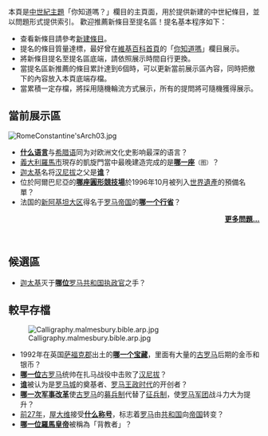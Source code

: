 <noinclude>
{{Portal:古羅馬/box-header|你知道嗎？|Portal:古羅馬/你知道嗎|}}
本頁是[[Portal:中世紀|中世紀主題]]「你知道嗎？」欄目的主頁面，用於提供新建的中世紀條目，並以問題形式提供索引。
歡迎推薦新條目至提名區！提名基本程序如下：
*查看新條目請參考[[Special:Newpages|新建條目]]。
*提名的條目質量達標，最好曾在[[維基百科:首頁|維基百科首頁]]的「[[維基百科:新條目推薦|你知道嗎]]」欄目展示。
*將新條目提名至提名區底端，請依照展示時間自行更換。
*當提名區新推薦的條目累計達到6個時，可以更新當前展示區內容，同時把撤下的內容放入本頁底端存檔。
*當累積一定存檔，將採用隨機輪流方式展示，所有的提問將可隨機獲得展示。

==當前展示區==
</noinclude>
[[File:RomeConstantine'sArch03.jpg|right]]
*'''[[拉丁语|什么语言]]'''与[[希腊语|希腊语]]同为对欧洲文化史影响最深的语言？
*[[義大利|義大利]][[羅馬市|羅馬市]]現存的凱旋門當中最晚建造完成的是'''[[君士坦丁凱旋門|哪一座]]'''<small>（图）</small>？
*[[迦太基|迦太基]]名将[[汉尼拔|汉尼拔]]之父是'''[[哈米尔卡·巴卡|谁]]'''？
*位於阿爾巴尼亞的'''[[杜勒斯露天競技場|哪座圓形競技場]]'''於1996年10月被列入[[阿爾巴尼亞世界遺產列表|世界遺產]]的預備名單？
*法国的[[新阿基坦大区|新阿基坦大区]]得名于[[罗马帝国|罗马帝国]]的'''[[阿基坦高卢|哪一个行省]]'''？

<!-- 更換以上文字 -->
<div style="text-align:right;">''' [[Portal:古羅馬/你知道嗎|更多問題...]] '''</div >
<br> 

<noinclude>
 <div style="clear: both"></div>

==候選區==
*[[迦太基|迦太基]]灭于'''[[小西庇阿|哪位]]'''[[罗马共和国|罗马共和国]][[执政官|执政官]]之手？

==較早存檔==

[[File:Calligraphy.malmesbury.bible.arp.jpg|right]]
*1992年在英国[[萨福克郡|萨福克郡]]出土的'''[[霍克森宝藏|哪一个宝藏]]'''，里面有大量的[[古罗马|古罗马]]后期的金币和银币？
*'''[[大西庇阿|哪一位]]'''[[古罗马|古罗马]]统帅在扎马战役中击败了[[汉尼拔|汉尼拔]]？
*'''[[罗慕路斯与雷穆斯|谁]]'''被认为是[[罗马城|罗马城]]的奠基者、[[罗马王政时代|罗马王政时代]]的开创者？
*'''[[马略改革|哪一次军事改革]]'''使[[古罗马|古罗马]]的[[募兵制|募兵制]]代替了[[征兵制|征兵制]]，使[[罗马军团|罗马军团]]战斗力大为提升？
*[[前27年|前27年]]，[[屋大维|屋大维]]接受'''[[奥古斯都_(称号)|什么称号]]'''，标志着[[古罗马|罗马]]由[[罗马共和国|共和国]]向[[罗马帝国|帝国]]转变？
*'''[[尤利安|哪一位羅馬皇帝]]'''被稱為「背教者」？

</noinclude>
